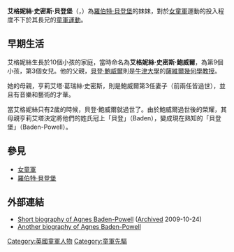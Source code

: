 {{Infobox person
| name = 艾格妮絲·貝登堡
| image = Agnes Baden-Powell.jpg
| caption = 艾格妮絲·貝登堡頭像
| birth_date = {{birth date|1858|12|16|df=y}}
| birth_name = 艾格妮絲·史密斯·貝登堡
| birth_place = [[英國|英國]][[帕丁頓|帕丁頓]]
| death_date = {{Death date and age|1945|6|2|1858|12|16|df=y}}
| death_place =
}}
'''艾格妮絲·史密斯·貝登堡'''（{{lang-en|Agnes Smyth Baden-Powell}}，{{bd|1858年|12月16日|1945年|6月2日}}）為[[羅伯特·貝登堡|羅伯特·貝登堡]]的妹妹，對於[[女童軍|女童軍]]運動的投入程度不下於其長兄的[[童軍運動|童軍運動]]。

==早期生活==
艾格妮絲生長於10個小孩的家庭，當時命名為'''艾格妮絲·史密斯·鮑威爾'''，為第9個小孩，第3個女兒。他的父親，[[貝登·鮑威爾|貝登·鮑威爾]]則是[[牛津大學|牛津大學]]的[[薩維爾幾何學教授|薩維爾幾何學教授]]。

她的母親，亨莉艾塔·葛瑞絲·史密斯，則是鮑威爾第3任妻子（前兩任皆過世），並且有音樂和藝術的才華。

當艾格妮絲只有2歲的時候，貝登·鮑威爾就過世了。由於鮑威爾過世後的榮耀，其母親亨莉艾塔決定將他們的姓氏冠上「貝登」（Baden），變成現在熟知的「貝登堡」（Baden-Powell）。

==參見==
*[[女童軍|女童軍]]
*[[羅伯特·貝登堡|羅伯特·貝登堡]]

==外部連結==
*[http://www.oocities.com/Heartland/Bluffs/3965/agnesbp.html Short biography of Agnes Baden-Powell] ([https://www.webcitation.org/5kmDLCPaM?url=http://www.geocities.com/Heartland/Bluffs/3965/agnesbp.html Archived] 2009-10-24)
*[https://web.archive.org/web/20090412111728/http://www.olavebadenpowell.org/olavebp/Agnes.htm Another biography of Agnes Baden-Powell]

{{Scouting}}
{{Authority control}}

[[Category:英國童軍人物|Category:英國童軍人物]]
[[Category:童軍先驅|Category:童軍先驅]]